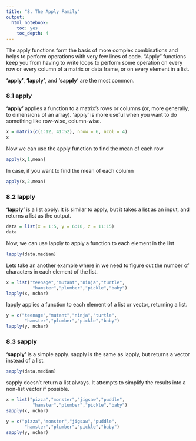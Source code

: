 ```yaml
---
title: "8. The Apply Family"
output: 
  html_notebook: 
    toc: yes
    toc_depth: 4
---
```


The apply functions form the basis of more complex combinations and helps to perform operations with very few lines of code. "Apply" functions keep you from having to write loops to perform some operation on every row or every column of a matrix or data frame, or on every element in a list.

**'apply'**, **'lapply'**, and **'sapply'** are the most common.

### 8.1 apply

**'apply'** applies a function to a matrix's rows or columns (or, more generally, to dimensions of an array). 'apply' is more useful when you want to do something like row-wise, column-wise.

```r
x = matrix(c(1:12, 41:52), nrow = 6, ncol = 4)
x
```

Now we can use the apply function to find the mean of each row

```r
apply(x,1,mean)
```

In case, if you want to find the mean of each column

```r
apply(x,2,mean)
```

### 8.2 lapply

**'lapply'** is a list apply. It is similar to apply, but it takes a list as an input, and returns a list as the output.

```r
data = list(x = 1:5, y = 6:10, z = 11:15)
data
```

Now, we can use lapply to apply a function to each element in the list

```r
lapply(data,median)
```

Lets take an another example where in we need to figure out the number of characters in each element of the list. 

```r
x = list("teenage","mutant","ninja","turtle",
          "hamster","plumber","pickle","baby")
lapply(x, nchar)
```

lapply applies a function to each element of a list or vector, returning a list.

```r
y = c("teenage","mutant","ninja","turtle",
       "hamster","plumber","pickle","baby")
lapply(y, nchar)
```

### 8.3 sapply

**'sapply'** is a simple apply. sapply is the same as lapply, but returns a vector instead of a list.

```r
sapply(data,median)
```

sapply doesn't return a list always. It attempts to simplify the results into a non-list vector if possible.

```r
x = list("pizza","monster","jigsaw","puddle",
          "hamster","plumber","pickle","baby")
sapply(x, nchar)
```

```r
y = c("pizza","monster","jigsaw","puddle",
       "hamster","plumber","pickle","baby")
sapply(y, nchar)
```










